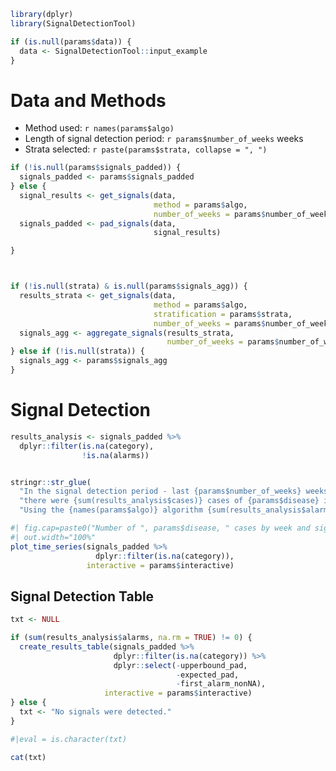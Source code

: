 

```r
library(dplyr)
library(SignalDetectionTool)
```

```r
if (is.null(params$data)) {
  data <- SignalDetectionTool::input_example
} 
```


# Data and Methods 

- Method used: `r names(params$algo)`
- Length of signal detection period: `r params$number_of_weeks` weeks
- Strata selected: `r paste(params$strata, collapse = ", ")`


```r

if (!is.null(params$signals_padded)) {
  signals_padded <- params$signals_padded
} else {
  signal_results <- get_signals(data, 
                                method = params$algo, 
                                number_of_weeks = params$number_of_weeks)
  signals_padded <- pad_signals(data,
                                signal_results)

}



if (!is.null(strata) & is.null(params$signals_agg)) {
  results_strata <- get_signals(data, 
                                method = params$algo, 
                                stratification = params$strata,
                                number_of_weeks = params$number_of_weeks)
  signals_agg <- aggregate_signals(results_strata, 
                                   number_of_weeks = params$number_of_weeks)
} else if (!is.null(strata)) {
  signals_agg <- params$signals_agg
}


```


# Signal Detection 

```r
results_analysis <- signals_padded %>% 
  dplyr::filter(is.na(category), 
                !is.na(alarms))


stringr::str_glue(
  "In the signal detection period - last {params$number_of_weeks} weeks available in the data - ", 
  "there were {sum(results_analysis$cases)} cases of {params$disease} in {params$country}. ",
  "Using the {names(params$algo)} algorithm {sum(results_analysis$alarms)} signal{ifelse(sum(results_analysis$n_alarms) == 1, '', 's')} {ifelse(sum(results_analysis$n_alarms) == 1, ' was', ' were')} detected.")
```


```r
#| fig.cap=paste0("Number of ", params$disease, " cases by week and signals, ", params$country),
#| out.width="100%"
plot_time_series(signals_padded %>% 
                   dplyr::filter(is.na(category)),
                 interactive = params$interactive)
```

## Signal Detection Table

```r
txt <- NULL

if (sum(results_analysis$alarms, na.rm = TRUE) != 0) {
  create_results_table(signals_padded %>% 
                       dplyr::filter(is.na(category)) %>% 
                       dplyr::select(-upperbound_pad, 
                                     -expected_pad, 
                                     -first_alarm_nonNA), 
                     interactive = params$interactive)
} else {
  txt <- "No signals were detected."
}


```

```r
#|eval = is.character(txt)

cat(txt)

```

